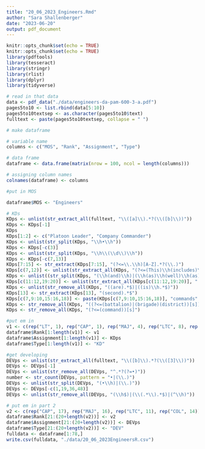 ```yaml
---
title: "20_06_2023_Engineers.Rmd"
author: "Sara Shallenberger"
date: "2023-06-20"
output: pdf_document
---
```


```r
knitr::opts_chunk$set(echo = TRUE)
knitr::opts_chunk$set(echo = TRUE)
library(pdftools)
library(tesseract)
library(stringr)
library(rlist)
library(dplyr)
library(tidyverse)
```

```r
# read in that data
data <- pdf_data("./data/engineers-da-pam-600-3-a.pdf")
pages5to10 <- list.rbind(data[5:10])
pages5to10textsep <- as.character(pages5to10$text)
fulltext <- paste(pages5to10textsep, collapse = " ")
```

```r
# make dataframe

# variable name
columns <- c("MOS", "Rank", "Assignment", "Type")

# data frame
dataframe <- data.frame(matrix(nrow = 100, ncol = length(columns)))

# assigning column names
colnames(dataframe) <- columns

#put in MOS

dataframe$MOS <- "Engineers"
```

```r
# KDs
KDps <- unlist(str_extract_all(fulltext, "\\([a]\\).*?(\\([b]\\))"))
KDps <- KDps[-1]
KDps
KDps[1:2] <- c("Platoon Leader", "Company Commander")
KDps <- unlist(str_split(KDps, "\\h•\\h"))
KDps <- KDps[-c(3)]
KDps <- unlist(str_split(KDps, "\\h\\(\\d\\)\\h"))
KDps <- KDps[-c(7,13)]
KDps[7:15] <- str_extract(KDps[7:15], "(?<=\\.\\h)[A-Z].*?(\\.)")
KDps[c(7,12)] <- unlist(str_extract_all(KDps, "(?<=(This)\\h(includes)\\h).*?(\\h).*?(\\h).*?(\\h)"))
KDps <- unlist((str_split(KDps, "(\\h(and)\\h)|(\\h(as)\\h(well)\\h(as))")))
KDps[c(11:12,19:20)] <- unlist(str_extract_all(KDps[c(11:12,19:20)], "(?<=(immaterial)\\h).*(commands)"))
KDps <- unlist(str_remove_all(KDps, "((are).*$)|((is)\\h.*$)"))
KDps[13] <- str_extract(KDps[13], "(second).*$")
KDps[c(7,9:10,15:16,18)] <- paste(KDps[c(7,9:10,15:16,18)], "commands", sep = " ")
KDps <- str_remove_all(KDps, "((?<=(battalion)|(brigade)(district))[s])|(\\h?(?=\\h))")
KDps <- str_remove_all(KDps, "(?<=(command))[s]")
```

```r
#put em in
v1 <- c(rep("LT", 1), rep("CAP", 1), rep("MAJ", 4), rep("LTC", 8), rep("COL", 6))
dataframe$Rank[1:length(v1)] <- v1
dataframe$Assignment[1:length(v1)] <- KDps
dataframe$Type[1:length(v1)] <- "KD"
```

```r
#get developing
DEVps <- unlist(str_extract_all(fulltext, "\\([b]\\).*?(\\([3]\\))"))
DEVps <- DEVps[-1]
DEVps <- unlist(str_remove_all(DEVps, "^.*?(?=•)"))
number <- str_count(DEVps, pattern = "•|(\\.)")
DEVps <- unlist(str_split(DEVps, "(•\\h)|(\\.)"))
DEVps <- DEVps[-c(1,19,36,48)]
DEVps <- unlist(str_remove_all(DEVps, "(\\h$)|(\\(.*\\).*$)|(^\\h)"))
```

```r
# put em in part 2
v2 <- c(rep("CAP", 17), rep("MAJ", 16), rep("LTC", 11), rep("COL", 14))
dataframe$Rank[21:(20+length(v2))] <- v2
dataframe$Assignment[21:(20+length(v2))] <- DEVps
dataframe$Type[21:(20+length(v2))] <- "DEV"
fulldata <- dataframe[1:78,]
write.csv(fulldata, "./data/20_06_2023EngineersR.csv")
```


